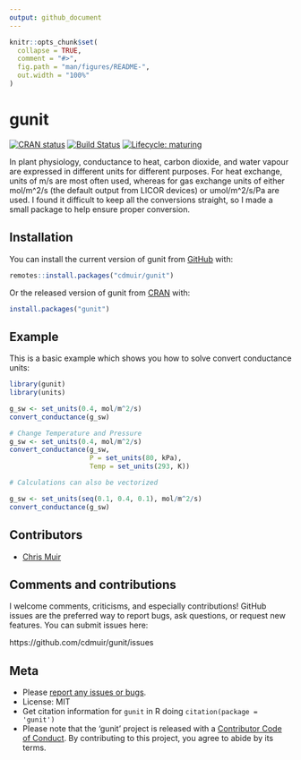 ```yaml
---
output: github_document
---
```


<!-- README.md is generated from README.Rmd. Please edit that file -->

```r
knitr::opts_chunk$set(
  collapse = TRUE,
  comment = "#>",
  fig.path = "man/figures/README-",
  out.width = "100%"
)
```
# gunit

<!-- badges: start -->
[![CRAN status](https://www.r-pkg.org/badges/version/gunit)](https://cran.r-project.org/package=gunit)
[![Build Status](https://travis-ci.com/cdmuir/gunit.svg?token=yprDUtRtPBa2Ma9G4sFP&branch=master)](https://travis-ci.com/cdmuir/gunit)
[![Lifecycle: maturing](https://img.shields.io/badge/lifecycle-maturing-blue.svg)](https://www.tidyverse.org/lifecycle/#maturing)
<!-- badges: end -->

In plant physiology, conductance to heat, carbon dioxide, and water vapour are expressed in different units for different purposes. For heat exchange, units of m/s are most often used, whereas for gas exchange units of either mol/m^2/s (the default output from LICOR devices) or umol/m^2/s/Pa are used. I found it difficult to keep all the conversions straight, so I made a small package to help ensure proper conversion.

## Installation

You can install the current version of gunit from [GitHub](https://github.com/cdmuir/gunit) with:

``` r
remotes::install.packages("cdmuir/gunit")
```

Or the released version of gunit from [CRAN](https://CRAN.R-project.org) with:

``` r
install.packages("gunit")
```

## Example

This is a basic example which shows you how to solve convert conductance units:

```r
library(gunit)
library(units)

g_sw <- set_units(0.4, mol/m^2/s)
convert_conductance(g_sw)

# Change Temperature and Pressure
g_sw <- set_units(0.4, mol/m^2/s)
convert_conductance(g_sw, 
                    P = set_units(80, kPa), 
                    Temp = set_units(293, K))

# Calculations can also be vectorized

g_sw <- set_units(seq(0.1, 0.4, 0.1), mol/m^2/s)
convert_conductance(g_sw)

```

## Contributors

* [Chris Muir](https://github.com/cdmuir)

## Comments and contributions

I welcome comments, criticisms, and especially contributions!
GitHub issues are the preferred way to report bugs, ask questions, or request new features.
You can submit issues here:

https://github.com/cdmuir/gunit/issues

## Meta

* Please [report any issues or bugs](https://github.com/cdmuir/gunit/issues).
* License: MIT
* Get citation information for `gunit` in R doing `citation(package = 'gunit')`
* Please note that the 'gunit' project is released with a
[Contributor Code of Conduct](CODE_OF_CONDUCT.md).
By contributing to this project, you agree to abide by its terms.

